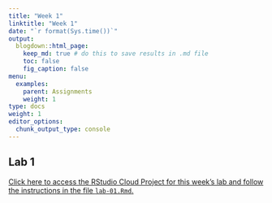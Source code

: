 ```yaml
---
title: "Week 1"
linktitle: "Week 1"
date: "`r format(Sys.time())`"
output:
  blogdown::html_page:
    keep_md: true # do this to save results in .md file
    toc: false
    fig_caption: false
menu:
  examples:
    parent: Assignments
    weight: 1
type: docs
weight: 1
editor_options:
  chunk_output_type: console
---
```


## Lab 1

[Click here to access the RStudio Cloud Project for this week's lab and follow the instructions in the file `lab-01.Rmd`.](https://rstudio.cloud/spaces/210747/project/3486884)
